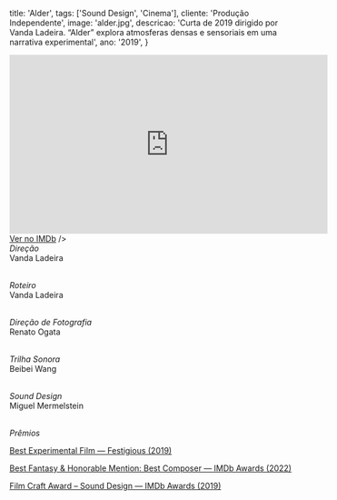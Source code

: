   title: 'Alder',
  tags: ['Sound Design', 'Cinema'],
  cliente: 'Produção Independente',
  image: 'alder.jpg',
  descricao: 'Curta de 2019 dirigido por Vanda Ladeira. “Alder” explora atmosferas densas e sensoriais em uma narrativa experimental',
  ano: '2019',
}

<iframe width="560" height="315" src="https://syntheticdark.com/projects/alder" title="IMDb Trailer Alder" frameborder="0" allowfullscreen></iframe> <br />
<a href="https://www.imdb.com/title/tt10883312/" target="_blank" rel="noopener noreferrer">Ver no IMDb</a> />

<br />
<i>Direção</i><br />
Vanda Ladeira<br /><br />

<i>Roteiro</i><br />
Vanda Ladeira<br /><br />

<i>Direção de Fotografia</i><br />
Renato Ogata<br /><br />

<i>Trilha Sonora</i><br />
Beibei Wang<br /><br />

<i>Sound Design</i><br />
Miguel Mermelstein<br /><br />

<i>Prêmios</i><br />

<a href="https://www.festigious.com/october-2019" target="_blank" rel="noopener noreferrer">Best Experimental Film — Festigious (2019)</a><br />

<a href="https://www.imdb.com/title/tt10883312/awards/" target="_blank" rel="noopener noreferrer">Best Fantasy & Honorable Mention: Best Composer — IMDb Awards (2022)</a><br />

<a href="https://www.imdb.com/title/tt10883312/awards/" target="_blank" rel="noopener noreferrer">Film Craft Award – Sound Design — IMDb Awards (2019)</a><br /><br />
